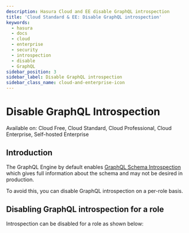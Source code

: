 ```yaml
---
description: Hasura Cloud and EE disable GraphQL introspection
title: 'Cloud Standard & EE: Disable GraphQL introspection'
keywords:
  - hasura
  - docs
  - cloud
  - enterprise
  - security
  - introspection
  - disable
  - GraphQL
sidebar_position: 3
sidebar_label: Disable GraphQL introspection
sidebar_class_name: cloud-and-enterprise-icon
---
```



# Disable GraphQL Introspection

<div className="badge badge--primary heading-badge">
  Available on: Cloud Free, Cloud Standard, Cloud Professional, Cloud Enterprise, Self-hosted Enterprise
</div>

## Introduction

The GraphQL Engine by default enables
[GraphQL Schema Introspection](https://spec.graphql.org/June2018/#sec-Schema-Introspection) which gives full information
about the schema and may not be desired in production.

To avoid this, you can disable GraphQL introspection on a per-role basis.

## Disabling GraphQL introspection for a role

Introspection can be disabled for a role as shown below:

<Thumbnail src="/img/security/disable-introspection.png" alt="Hasura Cloud Console Schema Introspection tab" />
